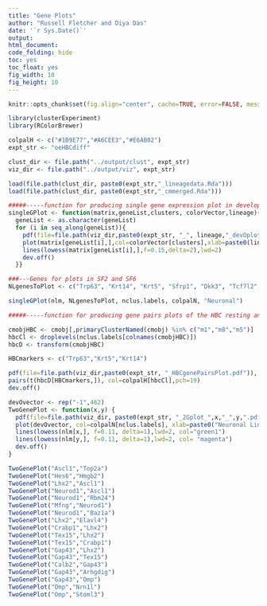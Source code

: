 ```yaml
---
title: "Gene Plots"
author: "Russell Fletcher and Diya Das"
date: '`r Sys.Date()`'
output:
html_document:
code_folding: hide
toc: yes
toc_float: yes
fig_width: 10
fig_height: 10
---
```


```r
knitr::opts_chunk$set(fig.align="center", cache=TRUE, error=FALSE, message=FALSE, warning=FALSE, results="hide")

library(clusterExperiment)
library(RColorBrewer)

colpalH <- c("#1B9E77","#A6CEE3","#E6AB02")
expt_str <- "oeHBCdiff"

clust_dir <- file.path("../output/clust", expt_str)
viz_dir <- file.path("../output/viz", expt_str)

load(file.path(clust_dir, paste0(expt_str,"_lineagedata.Rda")))
load(file.path(clust_dir, paste0(expt_str,"_cmmerged.Rda")))

```

```r

#####-----function for producing single gene expression plot in developmental order, using log2 transformed counts matrix
singleGPlot <- function(matrix,geneList,clusters, colorVector,lineage){
  geneList <- as.character(geneList)
  for (i in seq_along(geneList)){
    pdf(file=file.path(viz_dir,paste0(expt_str, "_", lineage,"_devOplot-",geneList[i],".pdf")),width=4.5, height=3)
    plot(matrix[geneList[i],],col=colorVector[clusters],xlab=paste0(lineage," Lineage Developmental Order"), ylab="log2 counts" ,main=paste(lineage," Lineage,", geneList[i], sep=" "), pch=19)
    lines(lowess(matrix[geneList[i],],f=0.15,delta=2),lwd=2)
    dev.off()
  }}

###---Genes for plots in SF2 and SF6
NLgenesToPlot <- c("Trp63", "Krt14", "Krt5", "Sfrp1", "Dkk3", "Tcf7l2", "Sp8")

singleGPlot(nlm, NLgenesToPlot, nclus.labels, colpalN, "Neuronal")

```


```r

#####-----function for producing gene pairs plots of the HBC resting and transition states in SF2 (Trp63, Krt5, Krt14)

cmobjHBC <- cmobj[,primaryClusterNamed(cmobj) %in% c("m1","m8","m5")]
hbcCl <- droplevels(nclus.labels[colnames(cmobjHBC)])
hbcD <- transform(cmobjHBC)

HBCmarkers <- c("Trp63","Krt5","Krt14")

pdf(file=file.path(viz_dir,paste0(expt_str, "_HBCgenePairsPlot.pdf")), width=9, height=9)
pairs(t(hbcD[HBCmarkers,]), col=colpalH[hbcCl],pch=19)
dev.off()

```


```r

devOvector <- rep("-1",462)
TwoGenePlot <- function(x,y) {
  pdf(file=file.path(viz_dir, paste0(expt_str, "_2Gplot_",x,"_",y,".pdf")), width=6, height=4.5)
  plot(devOvector, col=colpalN[nclus.labels], xlab=paste0("Neuronal Lineage Developmental Order"), ylab="log2 counts",main=paste(x,"and",y, sep=" "),pch=19,ylim=c(-1,12))
  lines(lowess(nlm[x,], f=0.11, delta=1),lwd=2, col="green1")
  lines(lowess(nlm[y,], f=0.11, delta=1),lwd=2, col= "magenta")
  dev.off()
}

TwoGenePlot("Ascl1","Top2a")
TwoGenePlot("Hes6","Hmgb2")
TwoGenePlot("Lhx2","Ascl1")
TwoGenePlot("Neurod1","Ascl1")
TwoGenePlot("Neurod1","Rbm24")
TwoGenePlot("Mfng","Neurod1")
TwoGenePlot("Neurod1","Baz1a")
TwoGenePlot("Lhx2","Elavl4") 
TwoGenePlot("Crabp1","Lhx2")
TwoGenePlot("Tex15","Lhx2")
TwoGenePlot("Tex15","Crabp1")
TwoGenePlot("Gap43","Lhx2")
TwoGenePlot("Gap43","Tex15")
TwoGenePlot("Calb2","Gap43")
TwoGenePlot("Gap43","Arhgdig")
TwoGenePlot("Gap43","Omp")
TwoGenePlot("Omp","Nrn1l")
TwoGenePlot("Omp","Stoml3")

```
